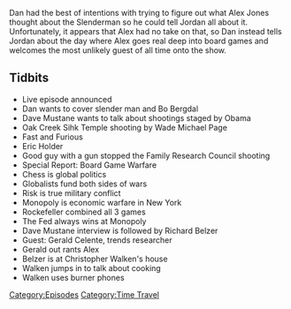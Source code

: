 {{Episode
    | title           = August 16, 2012
    | caption         = [https://knowledgefight.libsyn.com/knowledge-fight-aug-16-2012 Listen to this episode on Libsyn]
    | episodeNumber   = 119
    | length          = 01:13:41
    | airDate         = January 15, 2018
    | coverageDate    = August 16, 2012
    | episodeType     = [[:Category:Time Travel|Time Travel]]
    | appearance      = [[Dave Mustane]], [[Wade Michael Page]], [[Eric Holder]], [[Rockefeller]], [[Richard Belzer]], [[Gerald Celente]], [[Christopher Walken]]
    | previousEpisode = [[118: January 10-11, 2018]]
    | nextEpisode     = [[120: January 27, 2016]]
}}

{{Stub}}

Dan had the best of intentions with trying to figure out what Alex Jones thought about the Slenderman so he could tell Jordan all about it. Unfortunately, it appears that Alex had no take on that, so Dan instead tells Jordan about the day where Alex goes real deep into board games and welcomes the most unlikely guest of all time onto the show.

==Tidbits==

*Live episode announced
*Dan wants to cover slender man and Bo Bergdal
*Dave Mustane wants to talk about shootings staged by Obama
*Oak Creek Sihk Temple shooting by Wade Michael Page
*Fast and Furious
*Eric Holder
*Good guy with a gun stopped the Family Research Council shooting
*Special Report: Board Game Warfare
*Chess is global politics
*Globalists fund both sides of wars
*Risk is true military conflict
*Monopoly is economic warfare in New York
*Rockefeller combined all 3 games
*The Fed always wins at Monopoly
*Dave Mustane interview is followed by Richard Belzer
*Guest: Gerald Celente, trends researcher
*Gerald out rants Alex
*Belzer is at Christopher Walken's house
*Walken jumps in to talk about cooking
*Walken uses burner phones

[[Category:Episodes]]
[[Category:Time Travel]]